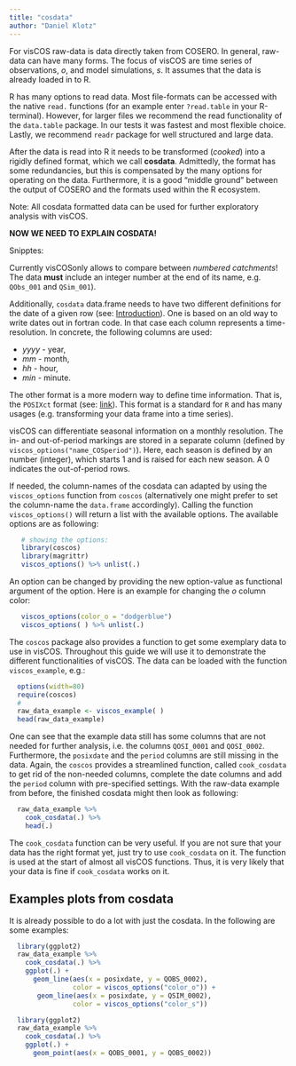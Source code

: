 ```yaml
---
title: "cosdata"
author: "Daniel Klotz"
---
```


For visCOS raw-data is data directly taken from COSERO. In general, raw-data
can have many forms. The focus of visCOS are time series of observations, $o$,
and model simulations, $s$. It assumes that the data is already loaded in to R.

R has many options to read data. Most file-formats can be accessed with the
native `read.` functions (for an example enter `?read.table` in your R-terminal).
However, for larger files we recommend the read functionality of the
`data.table` package. In our tests it was fastest and most flexible choice.
Lastly, we recommend `readr` package for well structured and large data.

After the data is read into R it needs to be transformed (*cooked*) into a
rigidly defined format, which we call **cosdata**. Admittedly, the format has
some redundancies, but this is compensated by the many options for operating
on the data. Furthermore, it is a good "middle ground"
between the output of COSERO and the formats used within the R ecosystem.

Note: All cosdata formatted data can be used for further exploratory analysis
with visCOS.

**NOW WE NEED TO EXPLAIN COSDATA!**

Snipptes:


Currently visCOSonly allows to compare between *numbered catchments*! The
data **must** include an integer number at the end of its name, e.g.
`QObs_001` and `QSim_001`).

Additionally, `cosdata` data.frame needs to have two different definitions for
the date of a given row (see: [Introduction](introduction.html)). One is based
on an old way to write dates out in fortran code. In that case each column
represents a time-resolution. In concrete, the following columns are used:

-  *yyyy* - year,
- *mm* - month,
- *hh* - hour,
- *min* - minute.

The other format is a more modern way to define time information. That is,
the `POSIXct` format (see: [link](https://stat.ethz.ch/R-manual/R-devel/library/base/html/as.POSIXlt.html)).
This format is a standard for `R` and has many usages (e.g. transforming your
data frame into a time series).

visCOS can differentiate seasonal information on a monthly
resolution. The in- and out-of-period markings are stored in a separate column
(defined by `viscos_options("name_COSperiod")`). Here, each season is defined
by an number (integer), which starts 1 and is raised for each new season. A 0
indicates the out-of-period rows.

If needed, the column-names of the cosdata can adapted by using the
`viscos_options` function from `coscos` (alternatively one might prefer to set
the column-name the `data.frame` accordingly). Calling the function
`viscos_options()` will return a list with the available options. The available
options are as following:
```r
   # showing the options:
   library(coscos)
   library(magrittr)
   viscos_options() %>% unlist(.)
```

An option can be changed by providing the new option-value as functional
argument of the option. Here is an example for changing the $o$ column color:
```r
   viscos_options(color_o = "dodgerblue")
   viscos_options( ) %>% unlist(.)
```

The `coscos` package also provides a function to get some exemplary data to use
in visCOS. Throughout this guide we will use it to demonstrate the different
functionalities of visCOS. The data can be loaded with the function
`viscos_example`, e.g.:
```r
  options(width=80)
  require(coscos)
  #
  raw_data_example <- viscos_example( )
  head(raw_data_example)
```

One can see that the example data still has some columns that are not needed for
further analysis, i.e. the columns `QOSI_0001` and `QOSI_0002`. Furthermore,
the `posixdate` and the `period` columns are still missing in the data. Again,
the `coscos` provides a streamlined function, called `cook_cosdata` to get rid
of the non-needed columns, complete the date columns and add the `period`
column with pre-specified settings. With the raw-data example from before, the
finished cosdata might then look as following:
```r
  raw_data_example %>%
    cook_cosdata(.) %>%
    head(.)
```

The `cook_cosdata` function can be very useful. If you are not sure that your
data has the right format yet, just try to use `cook_cosdata` on it. The function
is used at the start of almost all visCOS functions. Thus, it is very likely
that your data is fine if `cook_cosdata` works on it.

## Examples plots from cosdata
It is already possible to do a lot with just the cosdata. In the following are
some examples:
```r
  library(ggplot2)
  raw_data_example %>%
    cook_cosdata(.) %>%
    ggplot(.) +
      geom_line(aes(x = posixdate, y = QOBS_0002),
                color = viscos_options("color_o")) +
       geom_line(aes(x = posixdate, y = QSIM_0002),
                color = viscos_options("color_s"))   
```

```r
  library(ggplot2)
  raw_data_example %>%
    cook_cosdata(.) %>%
    ggplot(.) +
      geom_point(aes(x = QOBS_0001, y = QOBS_0002))  
```
